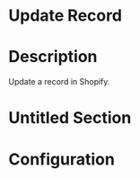 ﻿# Update Record

# Description

Update a record in Shopify.

# Untitled Section

# Configuration
